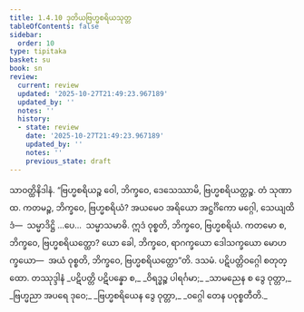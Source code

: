 ```yaml
---
title: 1.4.10 ဒုတိယဗြဟ္မစရိယသုတ္တ
tableOfContents: false
sidebar:
  order: 10
type: tipitaka
basket: su
book: sn
review:
  current: review
  updated: '2025-10-27T21:49:23.967189'
  updated_by: ''
  notes: ''
  history:
  - state: review
    date: '2025-10-27T21:49:23.967189'
    updated_by: ''
    notes: ''
    previous_state: draft
---
```



<ReviewStatus review={frontmatter.review} showDetails={true} />

<HypothesisAnnotation frontmatter={frontmatter} />

<DynamicBreadcrumb />

<Division number="40" book="sn" e="ch" v="18" p="285">

<Paragraph number="141" book="sn">
သာဝတ္ထိနိဒါနံ. “ဗြဟ္မစရိယဉ္စ ဝေါ, ဘိက္ခဝေ, ဒေသေဿာမိ, ဗြဟ္မစရိယတ္ထဉ္စ. တံ သုဏာထ. ကတမဉ္စ, ဘိက္ခဝေ, ဗြဟ္မစရိယံ? အယမေဝ အရိယော အဋ္ဌင်္ဂိကော မဂ္ဂေါ, သေယျထိဒံ—  သမ္မာဒိဋ္ဌိ …ပေ…  သမ္မာသမာဓိ. ဣဒံ ဝုစ္စတိ, ဘိက္ခဝေ, ဗြဟ္မစရိယံ. ကတမော စ, ဘိက္ခဝေ, ဗြဟ္မစရိယတ္ထော? ယော ခေါ, ဘိက္ခဝေ, ရာဂက္ခယော ဒေါသက္ခယော မောဟက္ခယော—  အယံ ဝုစ္စတိ, ဘိက္ခဝေ, ဗြဟ္မစရိယတ္ထော”တိ.

</Paragraph>
</Division>

<Paragraph number="142" type="center" book="sn">
ဒသမံ.



</Paragraph>

<Paragraph number="143" type="center" book="sn">
ပဋိပတ္တိဝဂ္ဂေါ စတုတ္ထော.



</Paragraph>

<Paragraph number="144" type="center" book="sn">
တဿုဒ္ဒါနံ


</Paragraph>

<Paragraph number="145" type="verses" book="sn">
_ပဋိပတ္တိ ပဋိပန္နော စ,_  
_ဝိရဒ္ဓဉ္စ ပါရင်္ဂမာ;_  
_သာမညေန စ ဒွေ ဝုတ္တာ,_  
_ဗြဟ္မညာ အပရေ ဒုဝေ;_  
_ဗြဟ္မစရိယေန ဒွေ ဝုတ္တာ,_  
_ဝဂ္ဂေါ တေန ပဝုစ္စတီတိ._
</Paragraph>